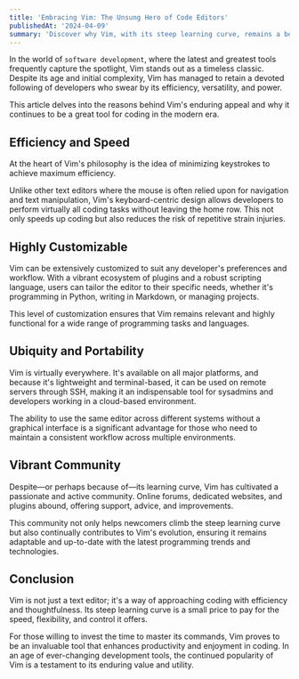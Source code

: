 ```yaml
---
title: 'Embracing Vim: The Unsung Hero of Code Editors'
publishedAt: '2024-04-09'
summary: 'Discover why Vim, with its steep learning curve, remains a beloved tool among developers for editing code efficiently and effectively.'
---
```


In the world of `software development`, where the latest and greatest tools frequently capture the spotlight, Vim stands out as a timeless classic. Despite its age and initial complexity, Vim has managed to retain a devoted following of developers who swear by its efficiency, versatility, and power.

This article delves into the reasons behind Vim's enduring appeal and why it continues to be a great tool for coding in the modern era.

## Efficiency and Speed

At the heart of Vim's philosophy is the idea of minimizing keystrokes to achieve maximum efficiency.

Unlike other text editors where the mouse is often relied upon for navigation and text manipulation, Vim's keyboard-centric design allows developers to perform virtually all coding tasks without leaving the home row. This not only speeds up coding but also reduces the risk of repetitive strain injuries.

## Highly Customizable

Vim can be extensively customized to suit any developer's preferences and workflow. With a vibrant ecosystem of plugins and a robust scripting language, users can tailor the editor to their specific needs, whether it's programming in Python, writing in Markdown, or managing projects.

This level of customization ensures that Vim remains relevant and highly functional for a wide range of programming tasks and languages.

## Ubiquity and Portability

Vim is virtually everywhere. It's available on all major platforms, and because it's lightweight and terminal-based, it can be used on remote servers through SSH, making it an indispensable tool for sysadmins and developers working in a cloud-based environment.

The ability to use the same editor across different systems without a graphical interface is a significant advantage for those who need to maintain a consistent workflow across multiple environments.

## Vibrant Community

Despite—or perhaps because of—its learning curve, Vim has cultivated a passionate and active community. Online forums, dedicated websites, and plugins abound, offering support, advice, and improvements.

This community not only helps newcomers climb the steep learning curve but also continually contributes to Vim's evolution, ensuring it remains adaptable and up-to-date with the latest programming trends and technologies.

## Conclusion

Vim is not just a text editor; it's a way of approaching coding with efficiency and thoughtfulness. Its steep learning curve is a small price to pay for the speed, flexibility, and control it offers.

For those willing to invest the time to master its commands, Vim proves to be an invaluable tool that enhances productivity and enjoyment in coding. In an age of ever-changing development tools, the continued popularity of Vim is a testament to its enduring value and utility.